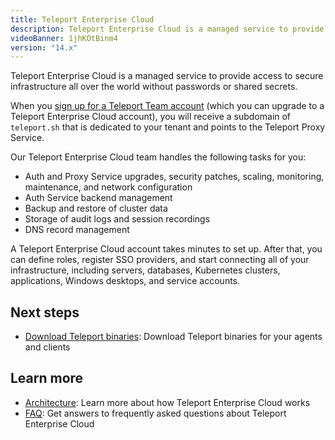 ```yaml
---
title: Teleport Enterprise Cloud
description: Teleport Enterprise Cloud is a managed service to provide access to secure infrastructure all over the world without passwords or shared secrets.
videoBanner: 1jhKOtBinm4
version: "14.x"
---
```


Teleport Enterprise Cloud is a managed service to provide access to secure
infrastructure all over the world without passwords or shared secrets.

When you [sign up for a Teleport Team account](https://goteleport.com/signup/)
(which you can upgrade to a Teleport Enterprise Cloud account), you will receive
a subdomain of `teleport.sh` that is dedicated to your tenant and points to the
Teleport Proxy Service.

Our Teleport Enterprise Cloud team handles the following tasks for you:

- Auth and Proxy Service upgrades, security patches, scaling, monitoring,
  maintenance, and network configuration
- Auth Service backend management
- Backup and restore of cluster data
- Storage of audit logs and session recordings
- DNS record management

A Teleport Enterprise Cloud account takes minutes to set up. After that, you can
define roles, register SSO providers, and start connecting all of your
infrastructure, including servers, databases, Kubernetes clusters, applications,
Windows desktops, and service accounts.

## Next steps

- [Download Teleport binaries](/docs/ver/14.x/choose-an-edition/teleport-cloud/downloads): Download Teleport binaries for
  your agents and clients

## Learn more

- [Architecture](/docs/ver/14.x/choose-an-edition/teleport-cloud/architecture): Learn more about how Teleport Enterprise Cloud works
- [FAQ](/docs/ver/14.x/choose-an-edition/teleport-cloud/faq): Get answers to frequently asked questions about Teleport Enterprise Cloud

